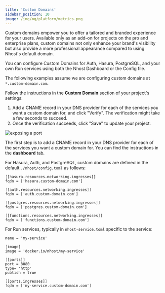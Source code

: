 ```yaml
---
title: 'Custom Domains'
sidebar_position: 10
image: /img/og/platform/metrics.png
---
```



Custom domains empower you to offer a tailored and branded experience for your users. Available only as an add-on for projects on the pro and enterprise plans, custom domains not only enhance your brand's visibility but also provide a more professional appearance compared to using Nhost's default domain.

You can configure Custom Domains for Auth, Hasura, PostgreSQL, and your own Run services using both the Nhost Dashboard or the Config file.

The following examples assume we are configuring custom domains at `*.custom-domain.com`.


<Tabs groupId="package-manager">
  <TabItem value="dashboard" label="dashboard" default>

Follow the instructions in the **Custom Domain** section of your project's settings:

1. Add a CNAME record in your DNS provider for each of the services you want a custom domain for,  and click "Verify". The verification might take a few seconds to succeed.
2. Once the verification succeeds, click "Save" to update your project.

![exposing a port](/img/custom-domains/custom-domains.png)

  </TabItem>
  <TabItem value="toml" label="toml">

The first step is to add a CNAME record in your DNS provider for each of the services you want a custom domain for. You can find the instructions in the **dashboard** tab.

For Hasura, Auth, and PostgreSQL, custom domains are defined in the default `./nhost/config.toml` as follows:

```
[[hasura.resources.networking.ingresses]]
fqdn = ['hasura.custom-domain.com']

[[auth.resources.networking.ingresses]]
fqdn = ['auth.custom-domain.com']

[[postgres.resources.networking.ingresses]]
fqdn = ['postgres.custom-domain.com']

[[functions.resources.networking.ingresses]]
fqdn = ['functions.custom-domain.com']
```

For Run services, typically in `nhost-service.toml` specific to the service:

```
name = 'my-service'

[image]
image = 'docker.io/nhost/my-service'

[[ports]]
port = 8080
type= 'http'
publish = true

[[ports.ingresses]]
fqdn = ['my-service.custom-domain.com']
```

  </TabItem>
</Tabs>

